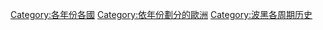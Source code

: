 [[Category:各年份各國|Category:各年份各國]]
[[Category:依年份劃分的歐洲|Category:依年份劃分的歐洲]]
[[Category:波黑各周期历史|Category:波黑各周期历史]]